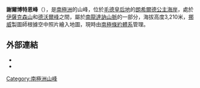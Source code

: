 {{coord|72|14|S|26|34|E|source:GNIS|display=title}}

'''謝爾博特恩峰'''（{{lang-nn|Kjelbotnnuten}}），是[[南極洲|南極洲]]的山峰，位於[[毛德皇后地|毛德皇后地]]的[[朗希爾德公主海岸|朗希爾德公主海岸]]，處於[[伊薩克森山|伊薩克森山]]和[[德沃爾峰|德沃爾峰]]之間，屬於[[南龍達訥山脈|南龍達訥山脈]]的一部分，海拔高度3,210米，[[挪威|挪威]]製圖師根據空中照片繪入地圖，現時由[[南極條約體系|南極條約體系]]管理。

==外部連結==
*{{cite gnis | type = antarid | id = 8022| name = Kjelbotn Peak | accessdate = 2013-05-09}}
*{{usgs-gazetteer|id=8022}}

{{Antarctica-geo-stub}}
[[Category:南極洲山峰|Category:南極洲山峰]]